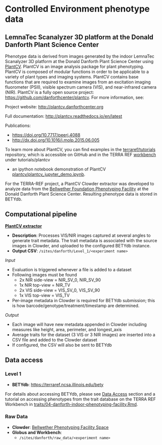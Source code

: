 # Controlled Environment phenotype data

## LemnaTec Scanalyzer 3D platform at the Donald Danforth Plant Science Center

Phenotype data is derived from images generated by the indoor LemnaTec Scanalyzer 3D platform at the Donald Danforth Plant Science Center using [PlantCV](http://plantcv.danforthcenter.org). PlantCV is an image analysis package for plant phenotyping. PlantCV is composed of modular functions in order to be applicable to a variety of plant types and imaging systems. PlantCV contains base functions that are required to examine images from an excitation imaging fluorometer \(PSII\), visible spectrum camera \(VIS\), and near-infrared camera \(NIR\). PlantCV is a fully open source project: [https://github.com/danforthcenter/plantcv](https://github.com/danforthcenter/plantcv). For more information, see:

Project website: [http://plantcv.danforthcenter.org](http://plantcv.danforthcenter.org)

Full documentation: [http://plantcv.readthedocs.io/en/latest](http://plantcv.readthedocs.io/en/latest/)

Publications:

* [https://doi.org/10.7717/peerj.4088](https://doi.org/10.7717/peerj.4088)
* [http://dx.doi.org/10.1016/j.molp.2015.06.005](http://dx.doi.org/10.1016/j.molp.2015.06.005)

To learn more about PlantCV, you can find examples in the [terraref/tutorials](https://github.com/terraref/tutorials) repository, which is accessible on GitHub and in the TERRA REF [workbench](https://www.workbench.terraref.org) under tutorials/plantcv

* an ipython notebook demonstration of PlantCV   [plantcv/plantcv\_jupyter\_demo.ipynb](https://github.com/terraref/computing-pipeline/blob/master/plantcv/00-clowder-plantcv.ipynb).

For the TERRA-REF project, a PlantCV Clowder extractor was developed to analyze data from the [Bellwether Foundation Phenotyping Facility](http://www.danforthcenter.org/scientists-research/core-technologies/phenotyping) at the Donald Danforth Plant Science Center. Resulting phenotype data is stored in BETYdb.

## Computational pipeline

[**PlantCV extractor**](https://github.com/terraref/extractors-lemnatec-indoor)

* **Description**: Processes VIS/NIR images captured at several angles to generate trait metadata. The trait metadata is associated with the source images in Clowder, and uploaded to the configured BETYdb instance.
* **Output CSV**: `/sites/danforth/Level_1/<experiment name>`

_Input_

* Evaluation is triggered whenever a file is added to a dataset
* Following images must be found
  * 2x NIR side-view = NIR\_SV\_0, NIR\_SV\_90
  * 1x NIR top-view = NIR\_TV
  * 2x VIS side-view = VIS\_SV\_0, VIS\_SV\_90
  * 1x VIS top-view = VIS\_TV
* Per-image metadata in Clowder is required for BETYdb submission; this is how barcode/genotype/treatment/timestamp are determined.

_Output_

* Each image will have new metadata appended in Clowder including measures like height, area, perimeter, and longest\_axis
* Average traits for the dataset \(3 VIS or 3 NIR images\) are inserted into a CSV file and added to the Clowder dataset
* If configured, the CSV will also be sent to BETYdb

## **Data access**

### Level 1

* **BETYdb**: [https://terraref.ncsa.illinois.edu/bety](https://terraref.ncsa.illinois.edu/bety)

For details about accessing BETYdb, please see [Data Access](https://github.com/terraref/documentation/tree/c8125d4336e7871aa8e497f333f793f987ba71c0/user/how-to-access-data.md) section and a tutorial on accessing phenotypes from the trait database on the TERRA REF Workbench in [traits/04-danforth-indoor-phenotyping-facility.Rmd](https://github.com/terraref/computing-pipeline/blob/master/traits/04-danforth-indoor-phenotyping-facility.Rmd).

### Raw Data

* **Clowder**: [Bellwether Phenotyping Facility Space](https://terraref.ncsa.illinois.edu/clowder/spaces/571fbfefe4b032ce83d96006)
* **Globus and Workbench**:
  * `/sites/danforth/raw_data/<experiment name>`

